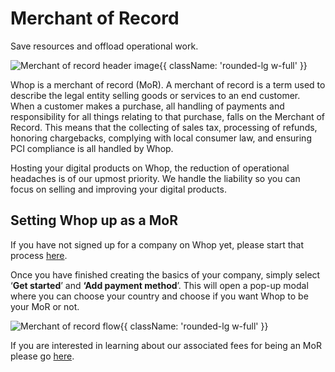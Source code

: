 
<HeroPattern />

<div className='lead'>

# Merchant of Record

Save resources and offload operational work.

![Merchant of record header image](https://i.imgur.com/LwZo9FE.png){{ className: 'rounded-lg w-full' }}

Whop is a merchant of record (MoR). A merchant of record is a term used to describe the legal entity selling goods or services to an end customer. When a customer makes a purchase, all handling of payments and responsibility for all things relating to that purchase, falls on the Merchant of Record. This means that the collecting of sales tax, processing of refunds, honoring chargebacks, complying with local consumer law, and ensuring PCI compliance is all handled by Whop. 

Hosting your digital products on Whop, the reduction of operational headaches is of our upmost priority. We handle the liability so you can focus on selling and improving your digital products.

## Setting Whop up as a MoR

If you have not signed up for a company on Whop yet, please start that process [here](https://dash.whop.com). 

Once you have finished creating the basics of your company, simply select ‘**Get started**’ and **‘Add payment method**’. This will open a pop-up modal where you can choose your country and choose if you want Whop to be your MoR or not.

![Merchant of record flow ](https://i.imgur.com/w7LPYSN.gif){{ className: 'rounded-lg w-full' }}

If you are interested in learning about our associated fees for being an MoR please go [here](/fees). 

</div>